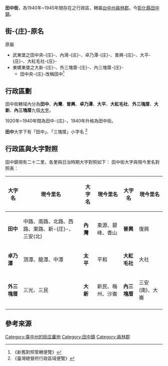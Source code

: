 '''田中街'''，為1940年~1945年間存在之行政區，轄屬[[臺中州|台中州]][[員林郡|員林郡]]。今[[彰化縣|彰化縣]][[田中鎮|田中鎮]]。

==街-{庄}-原名==
原屬
*武東堡之田中央-{庄}-、內灣-{庄}-、卓乃潭-{庄}-、普興-{庄}-、大平-{庄}-、大紅毛社-{庄}-
*東螺東堡之大新-{庄}-、外三塊厝-{庄}-、內三塊厝-{庄}-
**田中央-{庄}-改稱田中<ref>《新舊對照管轄便覽》</ref>

==行政區劃==
田中街轄域內分為'''田中'''、'''內灣'''、'''普興'''、'''卓乃潭'''、'''大平'''、'''大紅毛社'''、'''外三塊厝'''、'''大新'''、'''內三塊厝'''九個[[大字_(行政區劃)|大字]]。

1920年~1940年間為田中-{庄}-，1940年升格為田中街。

'''田中'''大字下有「田中」、「三塊厝」小字名
<ref>《臺灣總督府行政區域便覽》</ref>

==行政區與大字對照==
田中鎮現有二十二里，各里與日治時期大字對照如下：
田中街大字與現今里名對照表：
{| class="wikitable"
!大字名
!現今里名
!大字名
!現今里名
!大字名
!現今里名
|-
|'''田中'''
|中路、南路、北路、西路、東路、新-{庄}-、三安(北)
|'''內灣'''
|東源、碧峰、香山
|'''普興'''
|復興
|-
|'''卓乃潭'''
|頂潭、龍潭、中潭
|'''太平'''
|平和
|'''大紅毛社'''
|大社
|-
|'''外三塊厝'''
|三光、三民
|'''大新'''
|新民、梅州、沙崙
|'''內三塊厝'''
|三安(南)、大崙
|-
|}

== 參考來源 ==
{{reflist}}

{{台中州}}

[[Category:臺中州的街庄蕃地|Category:臺中州的街庄蕃地]]
[[Category:田中鎮|Category:田中鎮]]
[[Category:員林郡|Category:員林郡]]